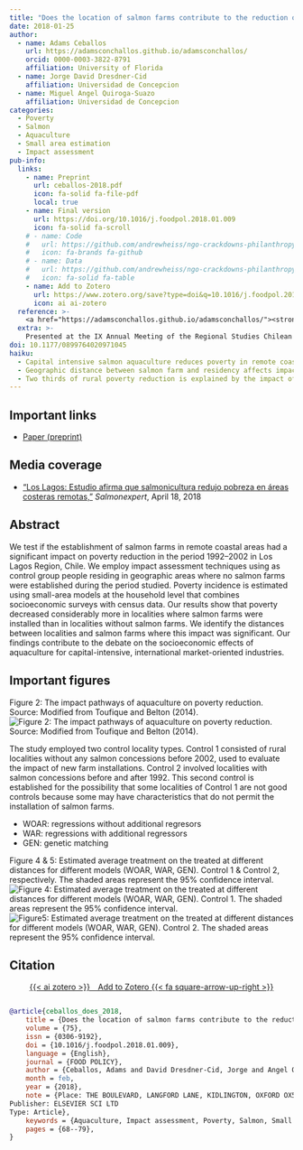 ```yaml
---
title: "Does the location of salmon farms contribute to the reduction of poverty in remote coastal areas? An impact assessment using a Chilean case study"
date: 2018-01-25
author:
  - name: Adams Ceballos
    url: https://adamsconchallos.github.io/adamsconchallos/
    orcid: 0000-0003-3822-8791
    affiliation: University of Florida
  - name: Jorge David Dresdner-Cid
    affiliation: Universidad de Concepcion
  - name: Miguel Angel Quiroga-Suazo
    affiliation: Universidad de Concepcion
categories: 
  - Poverty
  - Salmon
  - Aquaculture
  - Small area estimation
  - Impact assessment
pub-info:
  links:
    - name: Preprint
      url: ceballos-2018.pdf
      icon: fa-solid fa-file-pdf
      local: true
    - name: Final version
      url: https://doi.org/10.1016/j.foodpol.2018.01.009
      icon: fa-solid fa-scroll
    # - name: Code
    #   url: https://github.com/andrewheiss/ngo-crackdowns-philanthropy
    #   icon: fa-brands fa-github
    # - name: Data
    #   url: https://github.com/andrewheiss/ngo-crackdowns-philanthropy/tree/master/data
    #   icon: fa-solid fa-table
    - name: Add to Zotero
      url: https://www.zotero.org/save?type=doi&q=10.1016/j.foodpol.2018.01.009
      icon: ai ai-zotero
  reference: >-
    <a href="https://adamsconchallos.github.io/adamsconchallos/"><strong>Adams Ceballos</strong>, <a>Jorge Dresdner</a>, and <a>Miguel Quiroga</a>, “Does the location of salmon farms contribute to the reduction of poverty in remote coastal areas? An impact assessment using a Chilean case study,” <em>Food Policy</em> 75 (February 2018): 68-79, doi: <a href="https://doi.org/10.1016/j.foodpol.2018.01.009"><code>10.1016/j.foodpol.2018.01.009</code></a>
  extra: >-
    Presented at the IX Annual Meeting of the Regional Studies Chilean Society in 2017, held in Chillán, Chile. Additionally, it was presented at the 2nd Annual Transdisciplinary Conference: "Sustainable Development in Chile & Latin America: Where is the Missing Link?" in July, 2018 held in Nottingham, England.
doi: 10.1177/0899764020971045
haiku: 
  - Capital intensive salmon aquaculture reduces poverty in remote coastal areas in Chile.
  - Geographic distance between salmon farm and residency affects impact on poverty.
  - Two thirds of rural poverty reduction is explained by the impact of salmon farming in the period.
---
```


<!-- ![Preregistered](preregistered_large_color.png) &emsp; ![Open data](data_large_color.png) &emsp; ![Open](materials_large_color.png) -->

## Important links

- [Paper (preprint)](ceballos-2018.pdf)
<!-- - [Supplement (preprint)](chaudhry-heiss-ngos-philanthropy-supplement.pdf) -->
<!-- - [Statistical analysis notebook](https://stats.andrewheiss.com/ngo-crackdowns-philanthropy/) -->
<!-- - [GitHub repository](https://github.com/andrewheiss/ngo-crackdowns-philanthropy) -->
<!-- - [Experiment preregistration](https://osf.io/dx973/register/565fb3678c5e4a66b5582f67) -->

## Media coverage

- ["Los Lagos: Estudio afirma que salmonicultura redujo pobreza en áreas costeras remotas,"](https://www.salmonexpert.cl/comunidad/los-lagos-estudio-afirma-que-salmonicultura-redujo-pobreza-en-areas-costeras-remotas/1263992) *Salmonexpert*, April 18, 2018

## Abstract

We test if the establishment of salmon farms in remote coastal areas had a significant impact on poverty reduction in the period 1992–2002 in Los Lagos Region, Chile. We employ impact assessment techniques using as control group people residing in geographic areas where no salmon farms were established during the period studied. Poverty incidence is estimated using small-area models at the household level that combines socioeconomic surveys with census data. Our results show that poverty decreased considerably more in localities where salmon farms were installed than in localities without salmon farms. We identify the distances between localities and salmon farms where this impact was significant. Our findings contribute to the debate on the socioeconomic effects of aquaculture for capital-intensive, international market-oriented industries.


## Important figures

Figure 2: The impact pathways of aquaculture on poverty reduction. Source: Modified from Toufique and Belton (2014).
![Figure 2: The impact pathways of aquaculture on poverty reduction. Source: Modified from Toufique and Belton (2014).](fig2.jpg)

The study employed two control locality types. Control 1 consisted of rural localities without any salmon concessions before 2002, used to evaluate the impact of new farm installations. Control 2 involved localities with salmon concessions before and after 1992. This second control is established for the possibility that some localities of Control 1 are not good controls because some may have characteristics that do not permit the installation of salmon farms.

 - WOAR: regressions without additional regresors
 - WAR: regressions with additional regressors
 - GEN: genetic matching

Figure 4 & 5: Estimated average treatment on the treated at different distances for different models (WOAR, WAR, GEN). Control 1 & Control 2, respectively. The shaded areas represent the 95% confidence interval.
![Figure 4: Estimated average treatment on the treated at different distances for different models (WOAR, WAR, GEN). Control 1. The shaded areas represent the 95% confidence interval.](fig4.jpg)
![Figure5: Estimated average treatment on the treated at different distances for different models (WOAR, WAR, GEN). Control 2. The shaded areas represent the 95% confidence interval.](fig5.jpg)



## Citation

<p class="buttons" style="text-align:center;">
<a class="btn btn-danger" target="_blank" href="https://www.zotero.org/save?type=doi&q=10.1177/0899764020971045">{{< ai zotero >}}&emsp;Add to Zotero {{< fa square-arrow-up-right >}}</a>
</p>

```bibtex

@article{ceballos_does_2018,
	title = {Does the location of salmon farms contribute to the reduction of poverty in remote coastal areas? {An} impact assessment using a {Chilean} case study},
	volume = {75},
	issn = {0306-9192},
	doi = {10.1016/j.foodpol.2018.01.009},
	language = {English},
	journal = {FOOD POLICY},
	author = {Ceballos, Adams and David Dresdner-Cid, Jorge and Angel Quiroga-Suazo, Miguel},
	month = feb,
	year = {2018},
	note = {Place: THE BOULEVARD, LANGFORD LANE, KIDLINGTON, OXFORD OX5 1GB, OXON, ENGLAND
Publisher: ELSEVIER SCI LTD
Type: Article},
	keywords = {Aquaculture, Impact assessment, Poverty, Salmon, Small area estimation},
	pages = {68--79},
}
```